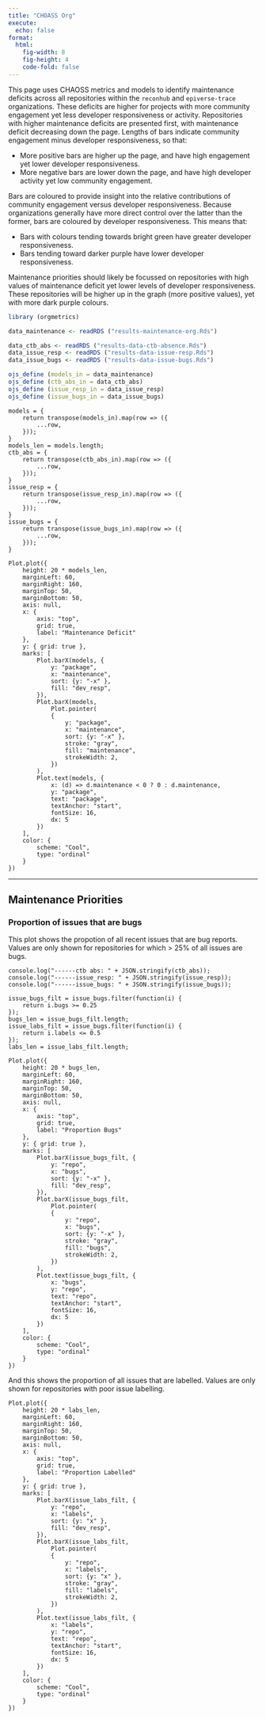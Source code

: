 ```yaml
---
title: "CHOASS Org"
execute:
  echo: false
format: 
  html:
    fig-width: 8
    fig-height: 4
    code-fold: false
---
```


This page uses CHAOSS metrics and models to identify maintenance deficits
across all repositories within the `reconhub` and `epiverse-trace`
organizations. These deficits are higher for projects with more community
engagement yet less developer responsiveness or activity. Repositories with
higher maintenance deficits are presented first, with maintenance deficit
decreasing down the page. Lengths of bars indicate community engagement minus
developer responsiveness, so that:

- More positive bars are higher up the page, and have high engagement yet lower
developer responsiveness.
- More negative bars are lower down the page, and have high developer activity
yet low community engagement.

Bars are coloured to provide insight into the relative contributions of
community engagement versus developer responsiveness. Because organizations
generally have more direct control over the latter than the former, bars are
coloured by developer responsiveness. This means that:

- Bars with colours tending towards bright green have greater developer
responsiveness.
- Bars tending toward darker purple have lower developer responsiveness.

Maintenance priorities should likely be focussed on repositories with high
values of maintenance deficit yet lower levels of developer responsiveness.
These repositories will be higher up in the graph (more positive values), yet
with more dark purple colours.



```r
library (orgmetrics)
```

```r
data_maintenance <- readRDS ("results-maintenance-org.Rds")

data_ctb_abs <- readRDS ("results-data-ctb-absence.Rds")
data_issue_resp <- readRDS ("results-data-issue-resp.Rds")
data_issue_bugs <- readRDS ("results-data-issue-bugs.Rds")
```

```r
ojs_define (models_in = data_maintenance)
ojs_define (ctb_abs_in = data_ctb_abs)
ojs_define (issue_resp_in = data_issue_resp)
ojs_define (issue_bugs_in = data_issue_bugs)
```
```ojs
models = {
    return transpose(models_in).map(row => ({
        ...row,
    }));
}
models_len = models.length;
ctb_abs = {
    return transpose(ctb_abs_in).map(row => ({
        ...row,
    }));
}
issue_resp = {
    return transpose(issue_resp_in).map(row => ({
        ...row,
    }));
}
issue_bugs = {
    return transpose(issue_bugs_in).map(row => ({
        ...row,
    }));
}
```


```ojs
Plot.plot({
    height: 20 * models_len,
    marginLeft: 60,
    marginRight: 160,
    marginTop: 50,
    marginBottom: 50,
    axis: null,
    x: {
        axis: "top",
        grid: true,
        label: "Maintenance Deficit"
    },
    y: { grid: true },
    marks: [
        Plot.barX(models, {
            y: "package",
            x: "maintenance",
            sort: {y: "-x" },
            fill: "dev_resp",
        }),
        Plot.barX(models,
            Plot.pointer(
            {
                y: "package",
                x: "maintenance",
                sort: {y: "-x" },
                stroke: "gray",
                fill: "maintenance",
                strokeWidth: 2,
            })
        ),
        Plot.text(models, {
            x: (d) => d.maintenance < 0 ? 0 : d.maintenance,
            y: "package",
            text: "package",
            textAnchor: "start",
            fontSize: 16,
            dx: 5
        })
    ],
    color: {
        scheme: "Cool",
        type: "ordinal"
    }
})
```

-----

## Maintenance Priorities


### Proportion of issues that are bugs

This plot shows the propotion of all recent issues that are bug reports. Values
are only shown for repositories for which > 25% of all issues are bugs.

```ojs
console.log("------ctb abs: " + JSON.stringify(ctb_abs));
console.log("------issue_resp: " + JSON.stringify(issue_resp));
console.log("------issue_bugs: " + JSON.stringify(issue_bugs));
```
```ojs
issue_bugs_filt = issue_bugs.filter(function(i) {
    return i.bugs >= 0.25
});
bugs_len = issue_bugs_filt.length;
issue_labs_filt = issue_bugs.filter(function(i) {
    return i.labels <= 0.5
});
labs_len = issue_labs_filt.length;
```

```ojs
Plot.plot({
    height: 20 * bugs_len,
    marginLeft: 60,
    marginRight: 160,
    marginTop: 50,
    marginBottom: 50,
    axis: null,
    x: {
        axis: "top",
        grid: true,
        label: "Proportion Bugs"
    },
    y: { grid: true },
    marks: [
        Plot.barX(issue_bugs_filt, {
            y: "repo",
            x: "bugs",
            sort: {y: "-x" },
            fill: "dev_resp",
        }),
        Plot.barX(issue_bugs_filt,
            Plot.pointer(
            {
                y: "repo",
                x: "bugs",
                sort: {y: "-x" },
                stroke: "gray",
                fill: "bugs",
                strokeWidth: 2,
            })
        ),
        Plot.text(issue_bugs_filt, {
            x: "bugs",
            y: "repo",
            text: "repo",
            textAnchor: "start",
            fontSize: 16,
            dx: 5
        })
    ],
    color: {
        scheme: "Cool",
        type: "ordinal"
    }
})
```

And this shows the proportion of all issues that are labelled. Values are only
shown for repositories with poor issue labelling.


```ojs
Plot.plot({
    height: 20 * labs_len,
    marginLeft: 60,
    marginRight: 160,
    marginTop: 50,
    marginBottom: 50,
    axis: null,
    x: {
        axis: "top",
        grid: true,
        label: "Proportion Labelled"
    },
    y: { grid: true },
    marks: [
        Plot.barX(issue_labs_filt, {
            y: "repo",
            x: "labels",
            sort: {y: "x" },
            fill: "dev_resp",
        }),
        Plot.barX(issue_labs_filt,
            Plot.pointer(
            {
                y: "repo",
                x: "labels",
                sort: {y: "x" },
                stroke: "gray",
                fill: "labels",
                strokeWidth: 2,
            })
        ),
        Plot.text(issue_labs_filt, {
            x: "labels",
            y: "repo",
            text: "repo",
            textAnchor: "start",
            fontSize: 16,
            dx: 5
        })
    ],
    color: {
        scheme: "Cool",
        type: "ordinal"
    }
})
```
